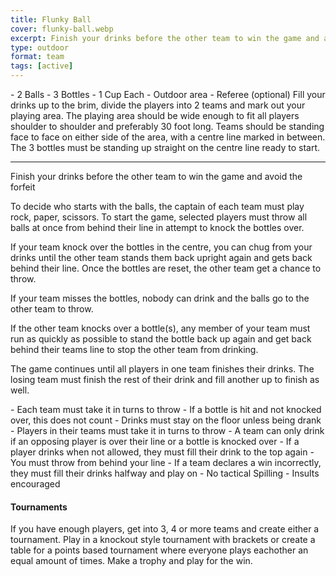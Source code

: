 ```yaml
---
title: Flunky Ball
cover: flunky-ball.webp
excerpt: Finish your drinks before the other team to win the game and avoid the forfeit
type: outdoor
format: team
tags: [active]
---
```


<GameHero
  cover="/images/flunky-ball.webp"
  alt="Flunky Ball"
/>

<GameSection title="Equipment" icon="/images/liquor.webp">
-   2 Balls
-   3 Bottles
-   1 Cup Each
-   Outdoor area
-   Referee (optional)
</GameSection>

<GameSection title="Setup" icon="/images/settings.webp">
Fill your drinks up to the brim, divide the players into 2 teams and mark out your playing area. The playing area should be wide enough to fit all players shoulder to shoulder and preferably 30 foot long. Teams should be standing face to face on either side of the area, with a centre line marked in between. The 3 bottles must be standing up straight on the centre line ready to start.

* * *
</GameSection>

<GameSection title="Aim of the Game" icon="/images/target.webp">
<p>Finish your drinks before the other team to win the game and avoid the forfeit</p>
</GameSection>

<GameSection title="How to Play" icon="/images/question.webp">
To decide who starts with the balls, the captain of each team must play rock, paper, scissors. To start the game, selected players must throw all balls at once from behind their line in attempt to knock the bottles over.

If your team knock over the bottles in the centre, you can chug from your drinks until the other team stands them back upright again and gets back behind their line. Once the bottles are reset, the other team get a chance to throw.

If your team misses the bottles, nobody can drink and the balls go to the other team to throw.

If the other team knocks over a bottle(s), any member of your team must run as quickly as possible to stand the bottle back up again and get back behind their teams line to stop the other team from drinking.

The game continues until all players in one team finishes their drinks. The losing team must finish the rest of their drink and fill another up to finish as well.
</GameSection>

<GameSection title="Rules" icon="/images/rules.webp">
-   Each team must take it in turns to throw
-   If a bottle is hit and not knocked over, this does not count
-   Drinks must stay on the floor unless being drank
-   Players in their teams must take it in turns to throw
-   A team can only drink if an opposing player is over their line or a bottle is knocked over
-   If a player drinks when not allowed, they must fill their drink to the top again
-   You must throw from behind your line
-   If a team declares a win incorrectly, they must fill their drinks halfway and play on
-   No tactical Spilling
-   Insults encouraged
</GameSection>

<GameSection title="Special Edition" icon="/images/special.webp">

<h4>Tournaments</h4>

<p>If you have enough players, get into 3, 4 or more teams and create either a tournament. Play in a knockout style tournament with brackets or create a table for a points based tournament where everyone plays eachother an equal amount of times. Make a trophy and play for the win.</p>
</GameSection>

<ShareButtons title="Flunky Ball" />

<FeedbackCard>
</FeedbackCard>
